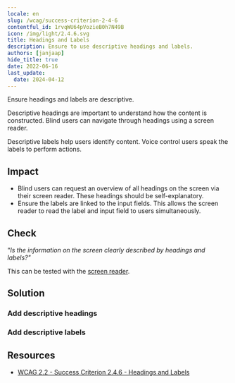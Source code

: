 ```yaml
---
locale: en
slug: /wcag/success-criterion-2-4-6
contentful_id: 1rvqWU64pVozieB0h7N49B
icon: /img/light/2.4.6.svg
title: Headings and Labels
description: Ensure to use descriptive headings and labels.
authors: [janjaap]
hide_title: true
date: 2022-06-16
last_update:
  date: 2024-04-12
---
```


<Hero
  title="Headings and Labels"
  image="/img/light/2.4.6.svg"
  alt="WCAG 2.4.6 - Logo"
  prefix="Success Criterion 2.4.6"
  suffix="Level AA"
/>

Ensure headings and labels are descriptive.

Descriptive headings are important to understand how the content is constructed. Blind users can navigate through headings using a screen reader.

Descriptive labels help users identify content. Voice control users speak the labels to perform actions.

## Impact

- Blind users can request an overview of all headings on the screen via their screen reader. These headings should be self-explanatory.
- Ensure the labels are linked to the input fields. This allows the screen reader to read the label and input field to users simultaneously.

## Check

“*Is the information on the screen clearly described by headings and labels?"*

This can be tested with the [screen reader](/en/stats/screen-reader).

## Solution

### Add descriptive headings

<CodeSample id="screen-headers" locale="en"/>

### Add descriptive labels

<CodeSample id="screen-labels" locale="en"/>

## Resources

- [WCAG 2.2 - Success Criterion 2.4.6 - Headings and Labels](https://www.w3.org/TR/WCAG22/#headings-and-labels)
